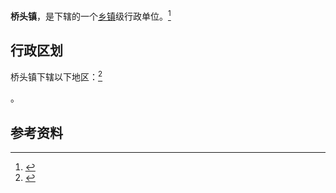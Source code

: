 {{中国乡级行政区<!---乡级行政区专用模板--->
|行政区全称 = 桥头镇
|景观照片文件名 =Canola field in Lianhu Park in Qiaotou Town, Dongguan City 16.JPG
|景观照片描述 = 莲湖公园[[油菜花|油菜花]]田
|位置图文件名 = 
|位置图描述 = 
|汉语拼音 = 
|通用拼音 = 
|上级行政区 = [[广东省|广东省]][[东莞市|东莞市]]
|行政区类别 = [[行政建制镇|镇]]
|行政区划代码 = 44 19 00 107
|建置时间 = 
|政府驻地 = 
|地理坐标 = 23°1'25"N, 114°5'34"E
|行政区划 = 17
|村委会 = 11
|居委会 = 6
|总面积 = 56平方公里<ref name="qiaotou">[http://www.qiaotou.gov.cn/publicfiles//business/htmlfiles/qiaot/qtgm/index.htm 桥头概貌]</ref>
|户籍人口 = 3.4万<ref name="qiaotou"/>
|户籍人口年份 = 
|常住人口 = 20万<ref name="qiaotou"/>
|常住人口年份 = 
|人口密度 = 3571人／平方公里
|GDP = 
|GDP年份 = 
|邮政编码 = 523520
|电话区号 =0769 
|官方网站 = 
|网站名称 = 
}}

'''桥头镇'''，是{{PRC admin/fullname|44/19/00/107/000|3}}下辖的一个[[乡镇|乡镇]]级行政单位。<ref>{{PRC admin/ref sgc|{{PRC admin/parent|44/19/00/107/000}}}}</ref>

== 行政区划 ==

桥头镇下辖以下地区：<ref>{{PRC admin/ref sgc|44/19/00/107/000}}</ref>

{{PRC admin/children|44/19/00/107/000}}。

== 参考资料 ==

{{reflist}}

{{行政区划小作品}}
{{PRC admin/navcat|44/19/00/107/000}}